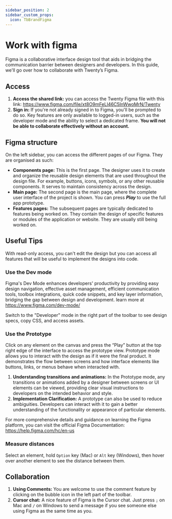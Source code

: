 ```yaml
---
sidebar_position: 2
sidebar_custom_props:
  icon: TbBrandFigma
---
```


# Work with figma

Figma is a collaborative interface design tool that aids in bridging the communication barrier between designers and developers.
In this guide, we'll go over how to collaborate with Twenty’s Figma.

## Access

1. **Access the shared link:** you can access the Twenty Figma file with this link: https://www.figma.com/file/xt8O9mFeLl46C5InWwoMrN/Twenty
2. **Sign in:** If you're not already signed in to Figma, you'll be prompted to do so. 
Key features are only available to logged-in users, such as the developer mode and the ability to select a dedicated frame.
**You will not be able to collaborate effectively without an account.**

## Figma structure

On the left sidebar, you can access the different pages of our Figma. They are organised as such:

- **Components page:** This is the first page. The designer uses it to create and organize the reusable design elements that are used throughout the design file. For example, buttons, icons, symbols, or any other reusable components. It serves to maintain consistency across the design.
- **Main page:** The second page is the main page, where the complete user interface of the project is shown. You can press ***Play*** to use the full app prototype.
- **Features pages:** The subsequent pages are typically dedicated to features being worked on. They contain the design of specific features or modules of the application or website. They are usually still being worked on.

## Useful Tips

With read-only access, you can't edit the design but you can access all features that will be useful to implement the designs into code.

### Use the Dev mode

Figma's Dev Mode enhances developers' productivity by providing easy design navigation, effective asset management, efficient communication tools, toolbox integrations, quick code snippets, and key layer information, bridging the gap between design and development. learn more at https://www.figma.com/dev-mode/

Switch to the "Developer" mode in the right part of the toolbar to see design specs, copy CSS, and access assets. 

### Use the Prototype

Click on any element on the canvas and press the “Play” button at the top right edge of the interface to access the prototype view.  Prototype mode allows you to interact with the design as if it were the final product. It demonstrates the flow between screens and how interface elements like buttons, links, or menus behave when interacted with.

1. **Understanding transitions and animations:** In the Prototype mode, any transitions or animations added by a designer between screens or UI elements can be viewed, providing clear visual instructions to developers on the intended behavior and style.
2. **Implementation Clarification:** A prototype can also be used to reduce ambiguities. Developers can interact with it to gain a better understanding of the functionality or appearance of particular elements.

For more comprehensive details and guidance on learning the Figma platform, you can visit the official Figma Documentation: https://help.figma.com/hc/en-us

### Measure distances

Select an element, hold `Option` key (Mac) or `Alt` key (Windows), then hover over another element to see the distance between them.

## Collaboration

1. **Using Comments:** You are welcome to use the comment feature by clicking on the bubble icon in the left part of the toolbar.
2. **Cursor chat:** A nice feature of Figma is the Cursor chat. Just press `;` on Mac and `/` on Windows to send a message if you see someone else using Figma as the same time as you.